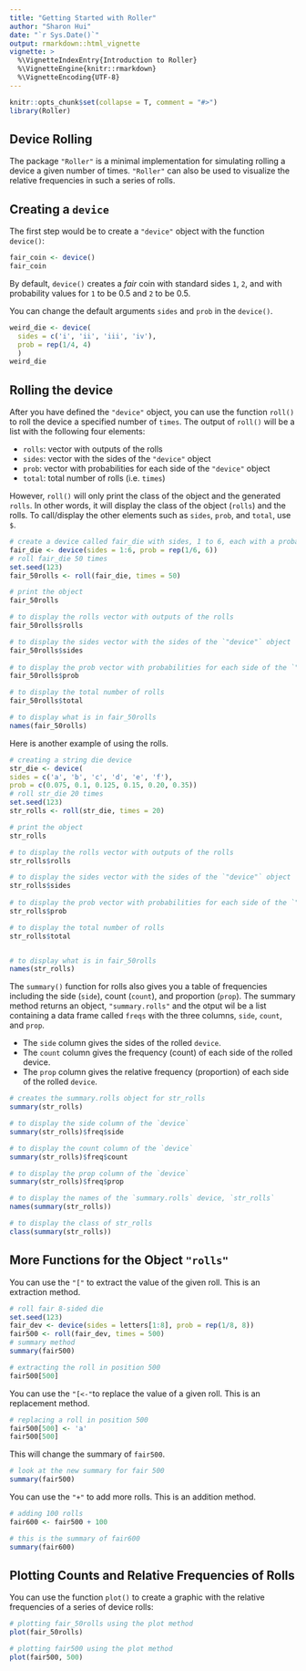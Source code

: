 ```yaml
---
title: "Getting Started with Roller"
author: "Sharon Hui"
date: "`r Sys.Date()`"
output: rmarkdown::html_vignette
vignette: >
  %\VignetteIndexEntry{Introduction to Roller}
  %\VignetteEngine{knitr::rmarkdown}
  %\VignetteEncoding{UTF-8}
---
```


```r
knitr::opts_chunk$set(collapse = T, comment = "#>")
library(Roller)
```

## Device Rolling

The package `"Roller"` is a minimal implementation for simulating rolling a device a given number of times. `"Roller"` can also be used to visualize the relative frequencies in such a series of rolls.

## Creating a `device`

The first step would be to create a `"device"` object with the function `device()`:

```r
fair_coin <- device()
fair_coin

```

By default, `device()` creates a _fair_ coin with standard sides `1`, `2`, and with probability values for `1` to be 0.5 and `2` to be 0.5.

You can change the default arguments `sides` and `prob` in the `device()`.

```r
weird_die <- device(
  sides = c('i', 'ii', 'iii', 'iv'),
  prob = rep(1/4, 4)
  )
weird_die
```

## Rolling the device

After you have defined the `"device"` object, you can use the function `roll()` to roll the device a specified number of `times`. The output of `roll()` will be a list with the following four elements:

 - `rolls`: vector with outputs of the rolls
 - `sides`: vector with the sides of the `"device"` object
 - `prob`: vector with probabilities for each side of the `"device"` object
 - `total`: total number of rolls (i.e. `times`)
 
However, `roll()` will only print the class of the object and the generated `rolls`. In other words, it will display the class of the object (`rolls`) and the rolls. To call/display the other elements such as `sides`, `prob`, and `total`, use `$`.

```r
# create a device called fair_die with sides, 1 to 6, each with a probability of 1/6
fair_die <- device(sides = 1:6, prob = rep(1/6, 6))
# roll fair_die 50 times
set.seed(123)
fair_50rolls <- roll(fair_die, times = 50)

# print the object
fair_50rolls

# to display the rolls vector with outputs of the rolls
fair_50rolls$rolls

# to display the sides vector with the sides of the `"device"` object
fair_50rolls$sides
  
# to display the prob vector with probabilities for each side of the `"device"` object
fair_50rolls$prob

# to display the total number of rolls
fair_50rolls$total

# to display what is in fair_50rolls
names(fair_50rolls)
```

Here is another example of using the rolls.

```r
# creating a string die device
str_die <- device(
sides = c('a', 'b', 'c', 'd', 'e', 'f'),
prob = c(0.075, 0.1, 0.125, 0.15, 0.20, 0.35))
# roll str_die 20 times
set.seed(123)
str_rolls <- roll(str_die, times = 20)

# print the object
str_rolls

# to display the rolls vector with outputs of the rolls
str_rolls$rolls

# to display the sides vector with the sides of the `"device"` object
str_rolls$sides
  
# to display the prob vector with probabilities for each side of the `"device"` object
str_rolls$prob

# to display the total number of rolls
str_rolls$total


# to display what is in fair_50rolls
names(str_rolls)

```

The `summary()` function for rolls also gives you a table of frequencies including the side (`side`), count (`count`), and proportion (`prop`). The summary method returns an object, `"summary.rolls"` and the otput wil be a list containing a data frame called `freqs` with the three columns, `side`, `count`, and `prop`.

 - The `side` column gives the sides of the rolled `device`.
 - The `count` column gives the frequency (count) of each side of the rolled device.
 - The `prop` column gives the relative frequency (proportion) of each side of the rolled `device`.


```r
# creates the summary.rolls object for str_rolls
summary(str_rolls)

# to display the side column of the `device`
summary(str_rolls)$freq$side

# to display the count column of the `device`
summary(str_rolls)$freq$count

# to display the prop column of the `device`
summary(str_rolls)$freq$prop

# to display the names of the `summary.rolls` device, `str_rolls`
names(summary(str_rolls))

# to display the class of str_rolls
class(summary(str_rolls))
```

## More Functions for the Object `"rolls"`

You can use the `"["` to extract the value of the given roll. This is an extraction method.
```r
# roll fair 8-sided die
set.seed(123)
fair_dev <- device(sides = letters[1:8], prob = rep(1/8, 8))
fair500 <- roll(fair_dev, times = 500)
# summary method
summary(fair500)

# extracting the roll in position 500
fair500[500]

```

You can use the `"[<-"`to replace the value of a given roll. This is an replacement method.

```r
# replacing a roll in position 500
fair500[500] <- 'a'
fair500[500]

```

This will change the summary of `fair500`.
```r
# look at the new summary for fair 500
summary(fair500)
```

You can use the `"+"` to add more rolls. This is an addition method.
```r
# adding 100 rolls
fair600 <- fair500 + 100

# this is the summary of fair600
summary(fair600)
```


## Plotting Counts and Relative Frequencies of Rolls

You can use the function `plot()` to create a graphic with the relative frequencies of a series of device rolls:

```r
# plotting fair_50rolls using the plot method
plot(fair_50rolls)
```
```r
# plotting fair500 using the plot method
plot(fair500, 500)
```


























